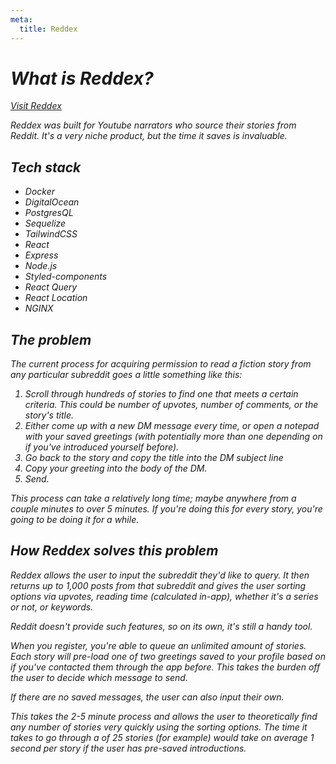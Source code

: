 ```yaml
---
meta:
  title: Reddex
---
```



<Em text="hihi" />

# What is Reddex?

[Visit Reddex](https://reddex.app)

Reddex was built for Youtube narrators who source their stories from Reddit. It's a very niche product, but the time it saves is invaluable.

## Tech stack

- Docker
- DigitalOcean
- PostgresQL
- Sequelize
- TailwindCSS
- React
- Express
- Node.js
- Styled-components
- React Query
- React Location
- NGINX

## The problem

The current process for acquiring permission to read a fiction story from any particular subreddit goes a little something like this:

1. Scroll through hundreds of stories to find one that meets a certain criteria. This could be number of upvotes, number of comments, or the story's title.
2. Either come up with a new DM message every time, or open a notepad with your saved greetings (with potentially more than one depending on if you've introduced yourself before).
3. Go back to the story and copy the title into the DM subject line
4. Copy your greeting into the body of the DM.
5. Send.

This process can take a relatively long time; maybe anywhere from a couple minutes to over 5 minutes. If you're doing this for every story, you're going to be doing it for a while.

## How Reddex solves this problem

Reddex allows the user to input the subreddit they'd like to query. It then returns up to 1,000 posts from that subreddit and gives the user sorting options via upvotes, reading time (calculated in-app), whether it's a series or not, or keywords.

Reddit doesn't provide such features, so on its own, it's still a handy tool.

When you register, you're able to queue an unlimited amount of stories. Each story will pre-load one of two greetings saved to your profile based on if you've contacted them through the app before. This takes the burden off the user to decide which message to send.

If there are no saved messages, the user can also input their own.

This takes the 2-5 minute process and allows the user to theoretically find any number of stories very quickly using the sorting options. The time it takes to go through a of 25 stories (for example) would take on average 1 second per story if the user has pre-saved introductions.
